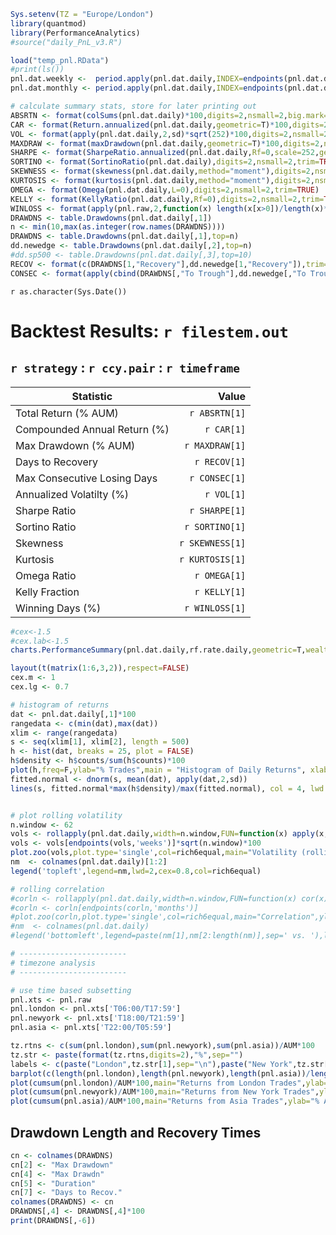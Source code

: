 ```r
Sys.setenv(TZ = "Europe/London")
library(quantmod)
library(PerformanceAnalytics)
#source("daily_PnL_v3.R")
```

```r
load("temp_pnl.RData")
#print(ls())
pnl.dat.weekly <-  period.apply(pnl.dat.daily,INDEX=endpoints(pnl.dat.daily,"weeks"),FUN=colSums)
pnl.dat.monthly <- period.apply(pnl.dat.daily,INDEX=endpoints(pnl.dat.daily,"months"),FUN=colSums)
```

```r
# calculate summary stats, store for later printing out
ABSRTN <- format(colSums(pnl.dat.daily)*100,digits=2,nsmall=2,big.mark=",",trim=TRUE)
CAR <- format(Return.annualized(pnl.dat.daily,geometric=T)*100,digits=2,nsmall=2,trim=TRUE)
VOL <- format(apply(pnl.dat.daily,2,sd)*sqrt(252)*100,digits=2,nsmall=2,trim=TRUE)
MAXDRAW <- format(maxDrawdown(pnl.dat.daily,geometric=T)*100,digits=2,nsmall=2,trim=TRUE)
SHARPE <- format(SharpeRatio.annualized(pnl.dat.daily,Rf=0,scale=252,geometric=T),digits=2,nsmall=2,trim=TRUE)
SORTINO <- format(SortinoRatio(pnl.dat.daily),digits=2,nsmall=2,trim=TRUE)
SKEWNESS <- format(skewness(pnl.dat.daily,method="moment"),digits=2,nsmall=2,trim=TRUE)
KURTOSIS <- format(kurtosis(pnl.dat.daily,method="moment"),digits=2,nsmall=2,trim=TRUE)
OMEGA <- format(Omega(pnl.dat.daily,L=0),digits=2,nsmall=2,trim=TRUE)
KELLY <- format(KellyRatio(pnl.dat.daily,Rf=0),digits=2,nsmall=2,trim=TRUE)
WINLOSS <- format(apply(pnl.raw,2,function(x) length(x[x>0])/length(x)*100),digits=2,nsmall=2,trim=TRUE)
DRAWDNS <- table.Drawdowns(pnl.dat.daily[,1])
n <- min(10,max(as.integer(row.names(DRAWDNS))))
DRAWDNS <- table.Drawdowns(pnl.dat.daily[,1],top=n)
dd.newedge <- table.Drawdowns(pnl.dat.daily[,2],top=n)
#dd.sp500 <- table.Drawdowns(pnl.dat.daily[,3],top=10)
RECOV <- format(c(DRAWDNS[1,"Recovery"],dd.newedge[1,"Recovery"]),trim=TRUE)
CONSEC <- format(apply(cbind(DRAWDNS[,"To Trough"],dd.newedge[,"To Trough"]),2,max),trim=TRUE)
```

`r as.character(Sys.Date())`


Backtest Results: `r filestem.out`  
==============================

 `r strategy` : `r ccy.pair` : `r timeframe`
-------------------------------------------------

|    Statistic           |   Value                  |   
|----------------------|----------------------------:|
| Total Return (% AUM)   | `r ABSRTN[1]`  | 
| Compounded Annual Return (%) | `r CAR[1]`     | 
| Max Drawdown (% AUM)   | `r MAXDRAW[1]` | 
| Days to Recovery   | `r RECOV[1]` | 
| Max Consecutive Losing Days   | `r CONSEC[1]` |
| Annualized Volatilty  (%)     | `r VOL[1]`     | 
| Sharpe Ratio | `r SHARPE[1]`  | 
| Sortino Ratio | `r SORTINO[1]`  | 
| Skewness | `r SKEWNESS[1]`  | 
| Kurtosis | `r KURTOSIS[1]`  | 
| Omega Ratio  | `r OMEGA[1]`    | 
| Kelly Fraction | `r KELLY[1]`    | 
| Winning Days (%) | `r WINLOSS[1]`  | 



```r
#cex<-1.5
#cex.lab<-1.5
charts.PerformanceSummary(pnl.dat.daily,rf.rate.daily,geometric=T,wealth.index=F,colorset=rich6equal,main="Daily Performance",gap=0)
```
```r
layout(t(matrix(1:6,3,2)),respect=FALSE)
cex.m <- 1
cex.lg <- 0.7

# histogram of returns
dat <- pnl.dat.daily[,1]*100
rangedata <- c(min(dat),max(dat))
xlim <- range(rangedata)
s <- seq(xlim[1], xlim[2], length = 500)
h <- hist(dat, breaks = 25, plot = FALSE)
h$density <- h$counts/sum(h$counts)*100
plot(h,freq=F,ylab="% Trades",main = "Histogram of Daily Returns", xlab="Returns (% AUM)",col="darkgrey")
fitted.normal <- dnorm(s, mean(dat), apply(dat,2,sd))
lines(s, fitted.normal*max(h$density)/max(fitted.normal), col = 4, lwd = 2)


# plot rolling volatility
n.window <- 62
vols <- rollapply(pnl.dat.daily,width=n.window,FUN=function(x) apply(x,2,sd),by.column=FALSE,align='right')
vols <- vols[endpoints(vols,'weeks')]*sqrt(n.window)*100
plot.zoo(vols,plot.type='single',col=rich6equal,main="Volatility (rolling 3 month)",xlab='Date',ylab='%',lwd=2)
nm  <- colnames(pnl.dat.daily)[1:2]
legend('topleft',legend=nm,lwd=2,cex=0.8,col=rich6equal)

# rolling correlation
#corln <- rollapply(pnl.dat.daily,width=n.window,FUN=function(x) cor(x)[2:NCOL(x)],by.column=FALSE,align='right')
#corln <- corln[endpoints(corln,'months')]
#plot.zoo(corln,plot.type='single',col=rich6equal,main="Correlation",ylab="",xlab='Date',lwd=2)
#nm  <- colnames(pnl.dat.daily)
#legend('bottomleft',legend=paste(nm[1],nm[2:length(nm)],sep=' vs. '),lwd=2,cex=0.8,col=rich6equal)

# ------------------------
# timezone analysis
# ------------------------

# use time based subsetting
pnl.xts <- pnl.raw
pnl.london <- pnl.xts['T06:00/T17:59']
pnl.newyork <- pnl.xts['T18:00/T21:59']
pnl.asia <- pnl.xts['T22:00/T05:59']

tz.rtns <- c(sum(pnl.london),sum(pnl.newyork),sum(pnl.asia))/AUM*100
tz.str <- paste(format(tz.rtns,digits=2),"%",sep="")
labels <- c(paste("London",tz.str[1],sep="\n"),paste("New York",tz.str[2],sep="\n"),paste("Asia",tz.str[3],sep="\n"))
barplot(c(length(pnl.london),length(pnl.newyork),length(pnl.asia))/length(pnl.xts)*100,names.arg=labels,main="Trades and Returns by timezone",ylab="% Trades")
plot(cumsum(pnl.london)/AUM*100,main="Returns from London Trades",ylab="% AUM")
plot(cumsum(pnl.newyork)/AUM*100,main="Returns from New York Trades",ylab="% AUM")
plot(cumsum(pnl.asia)/AUM*100,main="Returns from Asia Trades",ylab="% AUM")
```

Drawdown Length and Recovery Times
----------------------------------
```r
cn <- colnames(DRAWDNS)
cn[2] <- "Max Drawdown"
cn[4] <- "Max Drawdn"
cn[5] <- "Duration"
cn[7] <- "Days to Recov."
colnames(DRAWDNS) <- cn
DRAWDNS[,4] <- DRAWDNS[,4]*100
print(DRAWDNS[,-6])
```


